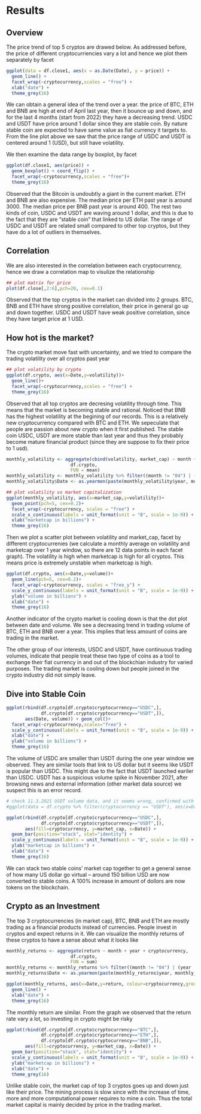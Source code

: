 # Results

## Overview

The price trend of top 5 cryptos are drawed below. As addressed before, the price of different cryptocurriencies vary a lot and hence we plot them separately by facet

```r
ggplot(data = df.close1, aes(x = as.Date(Date), y = price)) + 
  geom_line() +
  facet_wrap(~cryptocurrency,scales = "free") + 
  xlab("date") + 
  theme_grey(16)
```

We can obtain a general idea of the trend over a year. the price of BTC, ETH and BNB are high at end of April last year, then it bounce up and down, and for the last 4 months (start from 2022) they have a decreasing trend. USDC and USDT have price around 1 dollar since they are stable coin. By nature stable coin are expected to have same value as fiat currency it targets to. From the line plot above we saw that the price range of USDC and  USDT is centered around 1 (USD), but still have volatility.

We then examine the data range by boxplot, by facet

```r
ggplot(df.close1, aes(price)) + 
  geom_boxplot() + coord_flip() + 
  facet_wrap(~cryptocurrency,scales = "free")+
  theme_grey(16)
```

Observed that the Bitcoin is undoubtly a giant in the current market. ETH and BNB are also expensive. The median price per ETH past year is around 3000. The median price per BNB past year is around 400. The rest two kinds of coin, USDC and USDT are waving around 1 dollar, and this is due to the fact that they are "stable coin" that linked to US dollar. The range of USDC and USDT are related small compared to other top cryptos, but they have do a lot of outliers in themselves. 

## Correlation

We are also interested in the correlation between each cryptocurrency, hence we draw a correlation map to visulize the relationship

```r
## plot matrix for price
plot(df.close[,2:6],pch=20, cex=0.1)
```

Observed that the top cryptos in the market can divided into 2 groups. BTC, BNB and ETH have strong positive correlation, their price in general go up and down together. USDC and USDT have weak positive correlation, since they have target price at 1 USD.

## How hot is the market?

The crypto market move fast with uncertainty, and we tried to compare the trading volatility over all cryptos past year

```r
## plot volatility by crypto
ggplot(df.crypto, aes(x=Date,y=volatility))+
  geom_line()+
  facet_wrap(~cryptocurrency,scales = "free") + 
  theme_grey(16)
```

Observed that all top cryptos are decresing volatility through time. This means that the market is becoming stable and rational. Noticed that BNB has the highest volatility at the begining of our records. This is a relatively new cryptocurrency compared with BTC and ETH. We sepeculate that people are passion about new crypto when it first published. The stable coin USDC, USDT are more stable than last year and thus they probably become mature financial product (since they are suppose to fix their price to 1 usd).

```r
monthly_volatility <- aggregate(cbind(volatility, market_cap) ~ month + year + cryptocurrency,
                        df.crypto,
                        FUN = mean)
monthly_volatility <- monthly_volatility %>% filter((month != "04") | (year != "2021"))
monthly_volatility$Date <- as.yearmon(paste(monthly_volatility$year, monthly_volatility$month), "%Y %m")
```

```r
## plot volatility vs market capitalization
ggplot(monthly_volatility, aes(x=market_cap,y=volatility))+
  geom_point(pch=5, cex=0.2)+
  facet_wrap(~cryptocurrency, scales = "free") + 
  scale_x_continuous(labels = unit_format(unit = "B", scale = 1e-9)) + 
  xlab("marketcap in billions") + 
  theme_grey(16)
```

Then we plot a scatter plot between volatility and market_cap, facet by different cryptocurrenies (we calculate a monthly average on volatility and marketcap over 1 year window, so there are 12 data points in each facet graph). The volatility is high when marketcap is high for all cryptos. This means price is extremely unstable when marketcap is high.

```r
ggplot(df.crypto, aes(x=Date,y=volume))+
  geom_line(pch=5, cex=0.2)+
  facet_wrap(~cryptocurrency, scales = "free_y") + 
  scale_y_continuous(labels = unit_format(unit = "B", scale = 1e-9)) + 
  ylab("volume in billions") +
  xlab("date") + 
  theme_grey(16)
```

Another indicator of the crypto market is cooling down is that the dot plot between date and volume. We see a decreasing trend in trading volume of BTC, ETH and BNB over a year. This implies that less amount of coins are trading in the market. 

The other group of our interests, USDC and USDT, have continuous trading volumes, indicate that people treat these two type of coins as a tool to exchange their fiat currency in and out of the blockchian industry for varied purposes. The trading market is cooling down but people joined in the crypto  industry did not simply leave. 

## Dive into Stable Coin

```r
ggplot(rbind(df.crypto[df.crypto$cryptocurrency=="USDC",],
             df.crypto[df.crypto$cryptocurrency=="USDT",]), 
       aes(Date, volume)) + geom_col()+
  facet_wrap(~cryptocurrency,scales="free") +
  scale_y_continuous(labels = unit_format(unit = "B", scale = 1e-9)) + 
  xlab("date") +
  ylab("volume in billions") +
  theme_grey(16)
```

The volume of USDC are smaller than USDT during the one year window we observed. They are similar tools that link to US dollar but it seems like USDT is popular than USDC. This might due to the fact that USDT launched eariler than USDC. USDT has a suspicious volume spike in November 2021, after browsing news and external information (other market data source) we suspect this is an error record.

```r
# check 11.3.2021 USDT volume data, and it seems wrong, confirmed with coinmarketcap data 65.772B
#ggplot(data = df.crypto %>% filter(cryptocurrency == "USDT"), aes(x=Date, y=volume)) + geom_line()
```

```r
ggplot(rbind(df.crypto[df.crypto$cryptocurrency=="USDC",],
             df.crypto[df.crypto$cryptocurrency=="USDT",]), 
       aes(fill=cryptocurrency, y=market_cap, x=Date)) + 
  geom_bar(position="stack", stat="identity") +
  scale_y_continuous(labels = unit_format(unit = "B", scale = 1e-9)) + 
  ylab("marketcap in billions") + 
  xlab("date") + 
  theme_grey(16)
```

We can stack two stable coins' market cap together to get a general sense of how many US dollar go virtual -- around 150 billion USD are now converted to stable coins. A 100% increase in amount of dollors are now tokens on the blockchain.

## Crypto as an Investment

The top 3 cryptocurrencies (in market cap), BTC, BNB and ETH are mostly trading as a financial products instead of currencies. People invest in cryptos and expect returns in it. We can visualize the monthly returns of these cryptos to have a sense about what it looks like

```r
monthly_returns <- aggregate(return ~ month + year + cryptocurrency,
                        df.crypto,
                        FUN = sum)
monthly_returns <- monthly_returns %>% filter((month != "04") | (year != "2021")) %>% filter(cryptocurrency != "USDC" & cryptocurrency != "USDT")
monthly_returns$Date <- as.yearmon(paste(monthly_returns$year, monthly_returns$month), "%Y %m")
```

```r
ggplot(monthly_returns, aes(x=Date,y=return, colour=cryptocurrency,group=cryptocurrency))+
  geom_line() + 
  xlab("date") + 
  theme_grey(16)
```

The monthly return are similar. From the graph we observed that the return rate vary a lot, so investing in crypto might be risky

```r
ggplot(rbind(df.crypto[df.crypto$cryptocurrency=="BTC",],
             df.crypto[df.crypto$cryptocurrency=="ETH",],
             df.crypto[df.crypto$cryptocurrency=="BNB",]), 
       aes(fill=cryptocurrency, y=market_cap, x=Date)) + 
  geom_bar(position="stack", stat="identity") + 
  scale_y_continuous(labels = unit_format(unit = "B", scale = 1e-9)) + 
  ylab("marketcap in billions") +
  xlab("date") + 
  theme_grey(16)
```

Unlike stable coin, the market cap of top 3 cryptos goes up and down just like their price. The mining process is slow since with the increase of time, more and more computational power requires to mine a coin. Thus the total market capital is mainly decided by price in the trading market.

